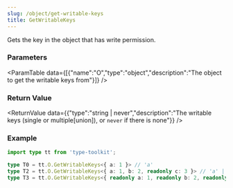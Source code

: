 ```yaml
---
slug: /object/get-writable-keys
title: GetWritableKeys
---
```



Gets the key in the object that has write permission.

### Parameters
<ParamTable data={[{"name":"O","type":"object","description":"The object to get the writable keys from"}]} />

### Return Value
<ReturnValue data={{"type":"string | never","description":"The writable keys (single or multiple[union]), or `never` if there is none"}} />

### Example

```ts
import type tt from 'type-toolkit';

type T0 = tt.O.GetWritableKeys<{ a: 1 }> // 'a'
type T2 = tt.O.GetWritableKeys<{ a: 1, b: 2, readonly c: 3 }> // 'a' | 'b'
type T3 = tt.O.GetWritableKeys<{ readonly a: 1, readonly b: 2, readonly c: 3 }> // never
```
